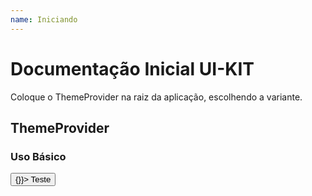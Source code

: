 ```yaml
---
name: Iniciando
---
```



# Documentação Inicial UI-KIT

Coloque o ThemeProvider na raiz da aplicação, escolhendo a variante.

## ThemeProvider

<Props of={ThemeProvider} />

### Uso Básico

<Playground>
    <ThemeProvider variant="orange">
        <Button submitting onClick={()=>{}}> Teste </Button>
    </ThemeProvider>
</Playground>


